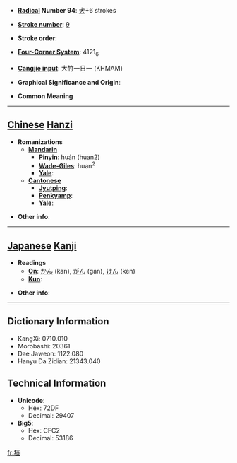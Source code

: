 * '''[[Wiktionary:Chinese radical index| Radical]] Number 94''': [[Wiktionary:Chinese radical index 犬|犬]]+6 strokes

* '''[[Wiktionary:Chinese total strokes index|Stroke number]]''': [[Wiktionary:Chinese total strokes index 9|9]]

* '''Stroke order''': 

* '''[[Wiktionary:Chinese four corner index|Four-Corner System]]''': 4121<sub>6</sub>

* '''[[Wiktionary:Chinese Cangjie index|Cangjie input]]''': 大竹一日一 (KHMAM)

* '''Graphical Significance and Origin''': 

* '''Common Meaning'''

----

== [[Chinese]] [[Hanzi]] ==

* '''Romanizations'''
** '''[[Mandarin]]'''
*** '''[[Pinyin]]''': huán (huan2)
*** '''[[Wade-Giles]]''': huan<sup>2</sup>
*** '''[[Yale]]''': 
** '''[[Cantonese]]'''
*** '''[[Jyutping]]''':
*** '''[[Penkyamp]]''': 
*** '''[[Yale]]''': 

* '''Other info''': 

----

== [[Japanese]] [[Kanji]] ==

* '''Readings'''
** '''[[On]]''': [[かん]] (kan), [[がん]] (gan), [[けん]] (ken)
** '''[[Kun]]''': 

* '''Other info''':  

----

== Dictionary Information ==

* KangXi: 0710.010
* Morobashi: 20361
* Dae Jaweon: 1122.080
* Hanyu Da Zidian: 21343.040

== Technical Information ==

* '''Unicode''':
** Hex: 72DF
** Decimal: 29407
* '''Big5''':
** Hex: CFC2
** Decimal: 53186

[[fr:狟]]